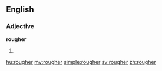 ==English==

===Adjective===
'''rougher'''

# {{comparative of|rough}}

[[hu:rougher]]
[[my:rougher]]
[[simple:rougher]]
[[sv:rougher]]
[[zh:rougher]]